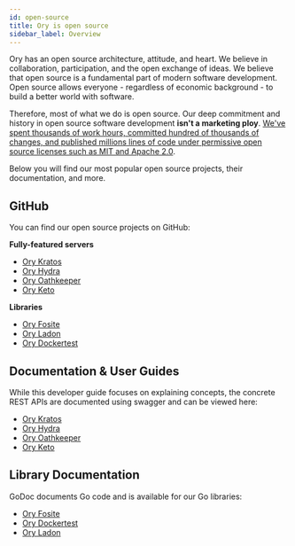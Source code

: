 ```yaml
---
id: open-source
title: Ory is open source
sidebar_label: Overview
---
```


Ory has an open source architecture, attitude, and heart. We believe in collaboration, participation, and the open exchange of
ideas. We believe that open source is a fundamental part of modern software development. Open source allows everyone - regardless
of economic background - to build a better world with software.

Therefore, most of what we do is open source. Our deep commitment and history in open source software development **isn't a
marketing ploy**.
[We've spent thousands of work hours, committed hundred of thousands of changes, and published millions lines of code under permissive open source licenses such as MIT and Apache 2.0](https://github.com/ory).

Below you will find our most popular open source projects, their documentation, and more.

## GitHub

You can find our open source projects on GitHub:

**Fully-featured servers**

- [Ory Kratos](https://github.com/ory/kratos)
- [Ory Hydra](https://github.com/ory/hydra)
- [Ory Oathkeeper](https://github.com/ory/oathkeeper)
- [Ory Keto](https://github.com/ory/keto)

**Libraries**

- [Ory Fosite](https://github.com/ory/fosite)
- [Ory Ladon](https://github.com/ory/ladon)
- [Ory Dockertest](https://github.com/ory/dockertest)

## Documentation & User Guides

While this developer guide focuses on explaining concepts, the concrete REST APIs are documented using swagger and can be viewed
here:

- [Ory Kratos](https://www.ory.sh/kratos/docs)
- [Ory Hydra](https://www.ory.sh/hydra/docs)
- [Ory Oathkeeper](https://www.ory.sh/oathkeeper/docs)
- [Ory Keto](https://www.ory.sh/keto/docs)

## Library Documentation

GoDoc documents Go code and is available for our Go libraries:

- [Ory Fosite](https://godoc.org/github.com/ory/fosite)
- [Ory Dockertest](https://godoc.org/github.com/ory/dockertest)
- [Ory Ladon](https://godoc.org/github.com/ory/ladon)
